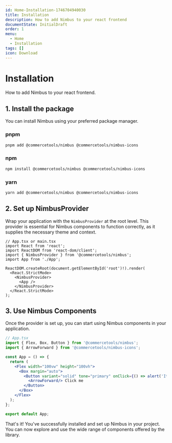 ```yaml
---
id: Home-Installation-1746704940030
title: Installation
description: How to add Nimbus to your react frontend
documentState: InitialDraft
order: 1
menu:
  - Home
  - Installation
tags: []
icon: Download
---
```


# Installation

How to add Nimbus to your react frontend.

## 1. Install the package

You can install Nimbus using your preferred package manager.

### pnpm

```bash
pnpm add @commercetools/nimbus @commercetools/nimbus-icons
```

### npm

```bash
npm install @commercetools/nimbus @commercetools/nimbus-icons
```

### yarn

```bash
yarn add @commercetools/nimbus @commercetools/nimbus-icons
```


## 2. Set up NimbusProvider

Wrap your application with the `NimbusProvider` at the root level. This provider is essential for
Nimbus components to function correctly, as it supplies the necessary theme and context.

```tsx
// App.tsx or main.tsx
import React from 'react';
import ReactDOM from 'react-dom/client';
import { NimbusProvider } from '@commercetools/nimbus';
import App from './App';

ReactDOM.createRoot(document.getElementById('root')!).render(
  <React.StrictMode>
    <NimbusProvider>
      <App />
    </NimbusProvider>
  </React.StrictMode>
);
```

## 3. Use Nimbus Components

Once the provider is set up, you can start using Nimbus components in your application.

```jsx
// App.tsx
import { Flex, Box, Button } from '@commercetools/nimbus';
import { ArrowForward } from '@commercetools/nimbus-icons';

const App = () => {
  return (
    <Flex width="100vw" height="100vh">
      <Box margin="auto">
        <Button variant="solid" tone="primary" onClick={() => alert('It just works!')}>
          <ArrowForward/> Click me
        </Button>
      </Box>
    </Flex>
  );
};

export default App;
```

That's it! You've successfully installed and set up Nimbus in your project. You can now explore and use the wide range of components offered by the library.
